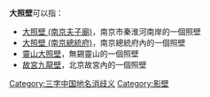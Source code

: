 
'''大照壁'''可以指：
* [[大照壁_(南京夫子廟)|大照壁 (南京夫子廟)]]，南京市秦淮河南岸的一個照壁
* [[大照壁_(南京總統府)|大照壁 (南京總統府)]]，南京總統府內的一個照壁
*[[靈山大照壁|靈山大照壁]]，無錫靈山的一個照壁
*[[故宮九龍壁|故宮九龍壁]]，北京故宮內的一個照壁
{{disambig}}

[[Category:三字中国地名消歧义|Category:三字中国地名消歧义]]
[[Category:影壁|Category:影壁]]